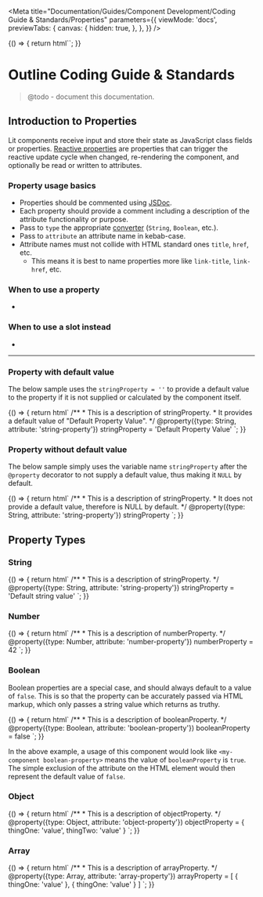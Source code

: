 
<Meta
  title="Documentation/Guides/Component Development/Coding Guide & Standards/Properties"
  parameters={{
    viewMode: 'docs',
    previewTabs: {
      canvas: {
        hidden: true,
      },
    },
  }}
/>

<Story name="Introduction">
  {() => {
    return html``;
  }}
</Story>

# Outline Coding Guide & Standards

> @todo - document this documentation.

## Introduction to Properties

Lit components receive input and store their state as JavaScript class fields or properties. 
[Reactive properties](https://lit.dev/docs/components/properties/) are properties that can trigger the reactive update cycle when changed, 
re-rendering the component, and optionally be read or written to attributes. 

### Property usage basics
- Properties should be commented using [JSDoc](https://github.com/jsdoc/jsdoc).
- Each property should provide a comment including a description of the attribute functionality or purpose.
- Pass to `type` the appropriate [converter](https://lit.dev/docs/components/properties/#conversion-type) (`String`, `Boolean`, etc.). 
- Pass to `attribute` an attribute name in kebab-case.
- Attribute names must not collide with HTML standard ones `title`, `href`, etc.
  - This means it is best to name properties more like `link-title`, `link-href`, etc. 

### When to use a property
- 

### When to use a slot instead
- 

--- 

### Property with default value

The below sample uses the `stringProperty = ''` to provide a default value to the property if it is not supplied or calculated by the component itself.

<Story name="With default value">
  {() => {
    return html`
<outline-code-block lang="typescript" class="mb-6">
/**
* This is a description of stringProperty.
* It provides a default value of "Default Property Value".
*/
@property({type: String, attribute: 'string-property'})
stringProperty = 'Default Property Value'
</outline-code-block>
    `;
  }}
</Story>

### Property without default value

The below sample simply uses the variable name `stringProperty` after the `@property` decorator to not supply a default value, thus making it `NULL` by default.

<Story name="Without default value">
  {() => {
    return html`
<outline-code-block lang="typescript" class="mb-6">
/**
* This is a description of stringProperty.
* It does not provide a default value, therefore is NULL by default.
*/
@property({type: String, attribute: 'string-property'}) stringProperty
</outline-code-block>
    `;
  }}
</Story>

## Property Types

### String

<Story name="Property: String">
  {() => {
    return html`
<outline-code-block lang="typescript" class="mb-6">
/**
* This is a description of stringProperty.
*/
@property({type: String, attribute: 'string-property'})
stringProperty = 'Default string value'
</outline-code-block>
    `;
  }}
</Story>

### Number

<Story name="Property: Number">
  {() => {
    return html`
<outline-code-block lang="typescript" class="mb-6">
/**
* This is a description of numberProperty.
*/
@property({type: Number, attribute: 'number-property'})
numberProperty = 42
</outline-code-block>
    `;
  }}
</Story>

### Boolean

Boolean properties are a special case, and should always default to a value of `false`. 
This is so that the property can be accurately passed via HTML markup, which only passes a string value which returns as truthy. 

<Story name="Property: Boolean">
  {() => {
    return html`
<outline-code-block lang="typescript" class="mb-6">
/**
* This is a description of booleanProperty.
*/
@property({type: Boolean, attribute: 'boolean-property'})
booleanProperty = false
</outline-code-block>
    `;
  }}
</Story>

In the above example, a usage of this component would look like `<my-component boolean-property>` means the value of `booleanProperty` is `true`. 
The simple exclusion of the attribute on the HTML element would then represent the default value of `false`.

### Object

<Story name="Property: Object">
  {() => {
    return html`
<outline-code-block lang="typescript" class="mb-6">
/**
* This is a description of objectProperty.
*/
@property({type: Object, attribute: 'object-property'})
objectProperty = { thingOne: 'value', thingTwo: 'value' }
</outline-code-block>
    `;
  }}
</Story>

### Array

<Story name="Property: Array">
  {() => {
    return html`
<outline-code-block lang="typescript" class="mb-6">
/**
* This is a description of arrayProperty.
*/
@property({type: Array, attribute: 'array-property'})
arrayProperty = [ { thingOne: 'value' }, { thingOne: 'value' } ]
</outline-code-block>
    `;
  }}
</Story>
